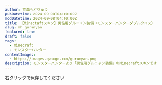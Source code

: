 ```yaml
---
author: 荒血ろどりゅう
pubDatetime: 2024-09-08T04:00:00Z
modDatetime: 2024-09-08T04:00:00Z
title: 【Minectaftスキン】男性用グルニャン装備（モンスターハンターダブルクロス）
slug: mh_gurunyan
featured: true
draft: false
tags:
  - minecraft
  - モンスターハンター
contentImages:
  - https://images.qwaxgo.com/gurunyan.png
description: モンスターハンターより「男性用グルニャン装備」のMinecraftスキンです
---
```


<ContentImage
  imagePath={frontmatter.contentImages[0]}
  alt="モンスターハンターの男性用グルニャン装備のMinecraftスキン画像"
  mode="mcskin"
  mask={false}
/>

右クリックで保存してください

